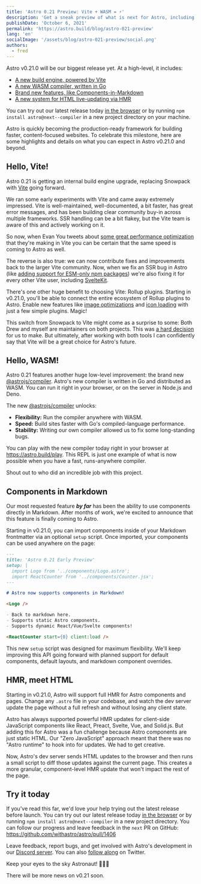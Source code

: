 ```yaml
---
title: 'Astro 0.21 Preview: Vite + WASM = ⚡️'
description: 'Get a sneak preview of what is next for Astro, including our new Vite build engine and WASM-powered Go compiler.'
publishDate: 'October 6, 2021'
permalink: 'https://astro.build/blog/astro-021-preview'
lang: 'en'
socialImage: '/assets/blog/astro-021-preview/social.png'
authors: 
  - fred
---
```



Astro v0.21.0 will be our biggest release yet. At a high-level, it includes:

- [A new build engine, powered by Vite](#hello-vite)
- [A new WASM compiler, written in Go](#hello-wasm)
- [Brand new features, like Components-in-Markdown](#components-in-markdown)
- [A new system for HTML live-updating via HMR](#hmr-meet-html)

You can try out our latest release today [in the browser](https://gitpod.io#snapshot/5e7cf2f1-8108-4fa5-99d3-ed8de70d8c23) or by running `npm install astro@next--compiler` in a new project directory on your machine.

Astro is quickly becoming the production-ready framework for building faster, content-focused websites. To celebrate this milestone, here are some highlights and details on what you can expect in Astro v0.21.0 and beyond.

## Hello, Vite!

Astro 0.21 is getting an internal build engine upgrade, replacing Snowpack with [Vite](https://vitejs.dev) going forward.

We ran some early experiments with Vite and came away extremely impressed. Vite is well-maintained, well-documented, a bit faster, has great error messages, and has been building clear community buy-in across multiple frameworks. SSR handling can be a bit flakey, but the Vite team is aware of this and actively working on it.

So now, when Evan You tweets about [some great performance optimization](https://twitter.com/youyuxi/status/1440718351802646550) that they're making in Vite you can be certain that the same speed is coming to Astro as well. 

The reverse is also true: we can now contribute fixes and improvements back to the larger Vite community.  Now, when we fix an SSR bug in Astro (like [adding support for ESM-only npm packages](https://github.com/vitejs/vite/pull/5197)) we're also fixing it for every other Vite user, including [SvelteKit](https://kit.svelte.dev/docs#routing-endpoints).

There's one other huge benefit to choosing Vite: Rollup plugins. Starting in v0.21.0, you'll be able to connect the entire ecosystem of Rollup plugins to Astro. Enable new features like [image optimizations](https://github.com/JonasKruckenberg/imagetools/tree/main/packages/vite) and [icon loading](https://github.com/antfu/unplugin-icons) with just a few simple plugins. Magic!

This switch from Snowpack to Vite might come as a surprise to some: Both Drew and myself are maintainers on both projects. This was [a hard decision](https://dev.to/fredkschott/5-more-things-i-learned-building-snowpack-to-20-000-stars-5dc9) for us to make. But ultimately, after working with both tools I can confidently say that Vite will be a great choice for Astro's future.


## Hello, WASM!

Astro 0.21 features another huge low-level improvement: the brand new [@astrojs/compiler](https://github.com/withastro/astro-compiler-next). Astro's new compiler is written in Go and distributed as WASM. You can run it right in your browser, or on the server in Node.js and Deno. 

The new [@astrojs/compiler](https://github.com/withastro/astro-compiler-next) unlocks:

- **Flexibility:** Run the compiler anywhere with WASM.
- **Speed:** Build sites faster with Go's compiled-language performance.
- **Stability:** Writing our own compiler allowed us to fix some long-standing bugs.

You can play with the new compiler today right in your browser at https://astro.build/play. This REPL is just one example of what is now possible when you have a fast, runs-anywhere compiler. 

<p>Shout out to <Mention name="nate" /> who did an incredible job with this project.</p>


## Components in Markdown

Our most requested feature ***by far*** has been the ability to use components directly in Markdown. After months of work, we're excited to announce that this feature is finally coming to Astro.

Starting in v0.21.0, you can import components inside of your Markdown frontmatter via an optional `setup` script. Once imported, your components can be used anywhere on the page:

```markdown
---
title: 'Astro 0.21 Early Preview'
setup: |
  import Logo from '../components/Logo.astro';
  import ReactCounter from '../components/Counter.jsx';
---

# Astro now supports components in Markdown!

<Logo />

- Back to markdown here. 
- Supports static Astro components.
- Supports dynamic React/Vue/Svelte components!

<ReactCounter start={0} client:load /> 
```

This new `setup` script was designed for maximum flexibility. We'll keep improving this API going forward with planned support for default components, default layouts, and markdown component overrides.


## HMR, meet HTML

Starting in v0.21.0, Astro will support full HMR for Astro components and pages. Change any `.astro` file in your codebase, and watch the dev server update the page without a full refresh and without losing any client state.

Astro has always supported powerful HMR updates for client-side JavaScript components like React, Preact, Svelte, Vue, and Solid.js. But adding this for Astro was a fun challenge because Astro components are just static HTML. Our "Zero JavaScript" approach meant that there was no "Astro runtime" to hook into for updates. We had to get creative.

Now, Astro's dev server sends HTML updates to the browser and then runs a small script to diff those updates against the current page. This creates a more granular, component-level HMR update that won't impact the rest of the page.


## Try it today

If you've read this far, we'd love your help trying out the latest release before launch. You can try out our latest release today [in the browser](https://gitpod.io#snapshot/5e7cf2f1-8108-4fa5-99d3-ed8de70d8c23) or by running `npm install astro@next--compiler` in a new project directory. You can follow our progress and leave feedback in the `next` PR on GitHub: https://github.com/withastro/astro/pull/1406

Leave feedback, report bugs, and get involved with Astro's development in our [Discord server](https://astro.build/chat). You can also [follow along](https://twitter.com/astrodotbuild) on Twitter.

<Note type="tip">

Keep your eyes to the sky Astronaut!  🧑‍🚀🚀

There will be more news on v0.21 soon.

</Note>
